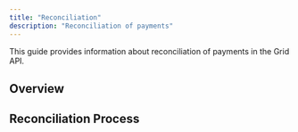 ```yaml
---
title: "Reconciliation"
description: "Reconciliation of payments"
---
```


This guide provides information about reconciliation of payments in the Grid API.

## Overview

## Reconciliation Process